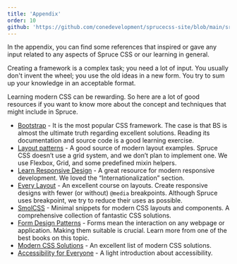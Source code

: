 ```yaml
---
title: 'Appendix'
order: 10
github: 'https://github.com/conedevelopment/sprucecss-site/blob/main/src/docs/getting-started/appendix.mdx'
---
```


<p class="lead">In the appendix, you can find some references that inspired or gave any input related to any aspects of Spruce CSS or our learning in general.</p>

Creating a framework is a complex task; you need a lot of input. You usually don't invent the wheel; you use the old ideas in a new form. You try to sum up your knowledge in an acceptable format.

Learning modern CSS can be rewarding. So here are a lot of good resources if you want to know more about the concept and techniques that might include in Spruce.

- [Bootstrap](https://getbootstrap.com/) - It is the most popular CSS framework. The case is that BS is almost the ultimate truth regarding excellent solutions. Reading its documentation and source code is a good learning exercise.
- [Layout patterns](https://web.dev/patterns/layout/) - A good source of modern layout examples. Spruce CSS doesn’t use a grid system, and we don’t plan to implement one. We use Flexbox, Grid, and some predefined mixin helpers.
- [Learn Responsive Design](https://web.dev/learn/design/) - A great resource for modern responsive development. We loved the “Internationalization” section.
- [Every Layout](https://every-layout.dev/) - An excellent course on layouts. Create responsive designs with fewer (or without) `@media` breakpoints. Although Spruce uses breakpoint, we try to reduce their uses as possible.
- [SmolCSS](https://smolcss.dev/) - Minimal snippets for modern CSS layouts and components. A comprehensive collection of fantastic CSS solutions.
- [Form Design Patterns](https://www.smashingmagazine.com/printed-books/form-design-patterns/) - Forms mean the interaction on any webpage or application. Making them suitable is crucial. Learn more from one of the best books on this topic.
- [Modern CSS Solutions](https://moderncss.dev/) - An excellent list of modern CSS solutions.
- [Accessibility for Everyone](https://abookapart.com/products/accessibility-for-everyone) - A light introduction about accessibility.
